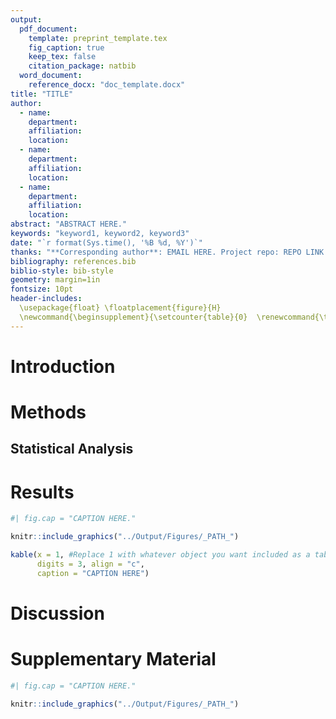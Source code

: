 ```yaml
---
output: 
  pdf_document:
    template: preprint_template.tex
    fig_caption: true
    keep_tex: false
    citation_package: natbib
  word_document: 
    reference_docx: "doc_template.docx"
title: "TITLE"
author:
  - name: 
    department: 
    affiliation: 
    location: 
  - name: 
    department: 
    affiliation: 
    location: 
  - name: 
    department: 
    affiliation: 
    location: 
abstract: "ABSTRACT HERE."
keywords: "keyword1, keyword2, keyword3"
date: "`r format(Sys.time(), '%B %d, %Y')`"
thanks: "**Corresponding author**: EMAIL HERE. Project repo: REPO LINK HERE (This preprint is current as of `r format(Sys.time(), '%B %d, %Y')`)"
bibliography: references.bib
biblio-style: bib-style
geometry: margin=1in
fontsize: 10pt
header-includes: 
  \usepackage{float} \floatplacement{figure}{H} 
  \newcommand{\beginsupplement}{\setcounter{table}{0}  \renewcommand{\thetable}{S\arabic{table}} \setcounter{figure}{0} \renewcommand{\thefigure}{S\arabic{figure}}}
---
```


# Introduction

# Methods    
## Statistical Analysis   
# Results

```r
#| fig.cap = "CAPTION HERE."

knitr::include_graphics("../Output/Figures/_PATH_")
```

```r
kable(x = 1, #Replace 1 with whatever object you want included as a table
      digits = 3, align = "c",
      caption = "CAPTION HERE")
```


# Discussion    

\newpage    
```{=tex}
\beginsupplement
```

# Supplementary Material      

```r
#| fig.cap = "CAPTION HERE."

knitr::include_graphics("../Output/Figures/_PATH_")
```


